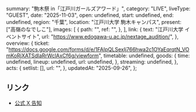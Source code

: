   summary: "駒木祭 in「江戸川ガールズアワード」",
  category: "LIVE",
  liveType: "GUEST",
  date: "2025-11-03",
  open: undefined,
  start: undefined,
  end: undefined,
  region: "千葉",
  location: "江戸川大学 駒木キャンパス",
  present: ["高嶺のなでしこ"],
  images: [
    {
      path: "",
      ref: "",
    },
  ],
  link: {
    text: "江戸川大学 イベントサイト",
    url: "https://www.edogawa-u.ac.jp/nextage_audition/",
  },
  overview: {
    ticket:
      "https://docs.google.com/forms/d/e/1FAIpQLSexIj766hwa2c1OYaEqrqtN_VOmKoRjXATSdlaRrWclAxCf6g/viewform",
    timetable: undefined,
    goods: {
      time: undefined,
      lineup: undefined,
      url: undefined,
    },
    streaming: undefined,
  },
  acts: {
    setlist: [],
    url: "",
  },
  updatedAt: "2025-09-26",
};

## リンク

- [公式 X 告知](https://x.com/takanenofficial/status/1943603936738333084)
